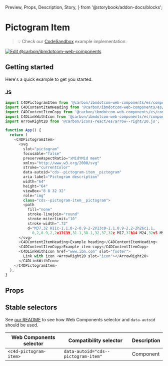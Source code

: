   Preview,
  Props,
  Description,
  Story,
} from '@storybook/addon-docs/blocks';

# Pictogram Item

> 💡 Check our
> [CodeSandbox](https://stackblitz.com/github/carbon-design-system/carbon-for-ibm-dotcom/tree/main/packages/web-components/examples/codesandbox/components-react/pictogram-item)
> example implementation.

[![Edit @carbon/ibmdotcom-web-components](https://codesandbox.io/static/img/play-codesandbox.svg)](https://stackblitz.com/github/carbon-design-system/carbon-for-ibm-dotcom/tree/main/packages/web-components/examples/codesandbox/components-react/pictogram-item)

## Getting started

Here's a quick example to get you started.

### JS

```javascript
import C4DPictogramItem from '@carbon/ibmdotcom-web-components/es/components-react/pictogram-item/pictogram-item';
import C4DContentItemHeading from '@carbon/ibmdotcom-web-components/es/components-react/content-item/content-item-heading.js';
import C4DContentItemCopy from '@carbon/ibmdotcom-web-components/es/components-react/content-item/content-item-copy.js';
import C4DLinkWithIcon from '@carbon/ibmdotcom-web-components/es/components-react/link-with-icon/link-with-icon';
import ArrowRight20 from '@carbon/icons-react/es/arrow--right/20.js';

function App() {
  return (
    <C4DPictogramItem>
      <svg
        slot="pictogram"
        focusable="false"
        preserveAspectRatio="xMidYMid meet"
        xmlns="http://www.w3.org/2000/svg"
        stroke="currentColor"
        data-autoid="cds--pictogram-item__pictogram"
        aria-label="Pictogram description"
        width="64"
        height="64"
        viewBox="8 8 32 32"
        role="img"
        class="cds--pictogram-item__pictogram">
        <path
          fill="none"
          stroke-linejoin="round"
          stroke-miterlimit="10"
          stroke-width=".72"
          d="M37,32 H11c-1.1,0-2-0.9-2-2V13c0-1.1,0.9-2,2-2h26c1.1,
            0,2,0.9,2,2v17C39,31.1,38.1,32,37,32z M17,37h14 M24,32v5 M9,27h30"></path>
      </svg>
      <C4DContentItemHeading>Example heading</C4DContentItemHeading>
      <C4DContentItemCopy>Example item copy</C4DContentItemCopy>
      <C4DLinkWithIcon href="www.ibm.com" slot="footer">
        Link with icon <ArrowRight20 slot="icon"></ArrowRight20>
      </C4DLinkWithIcon>
    </C4DPictogramItem>
  );
}
```

## Props

<Props of={PropTypesRef} />

## Stable selectors

See
[our README](https://github.com/carbon-design-system/carbon-for-ibm-dotcom/tree/main/packages/web-components#stable-selectors-for-analytics-and-integratione2e-testing-in-web-components)
to see how Web Components selector and `data-autoid` should be used.

| Web Components selector | Compatibility selector              | Description |
| ----------------------- | ----------------------------------- | ----------- |
| `<c4d-pictogram-item>`  | `data-autoid="cds--pictogram-item"` | Component   |

<Description markdown={contributing} />
